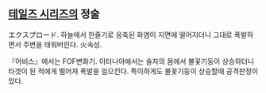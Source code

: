 == [[테일즈 시리즈]]의 정술 ==
エクスプロード. 하늘에서 한줄기로 응축된 화염이 지면에 떨어지더니 그대로 폭발하면서 주변을 태워버린다. 火속성.

『어비스』에서는 FOF변화기. 이터니아에서는 술자의 몸에서 불꽃기둥이 상승하더니 타겟이 된 적에게 떨어져 폭발을 일으킨다. 특이하게도 불꽃기둥이 상승할때 공격판정이 있다.
